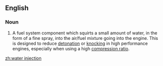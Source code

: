 ==English==
{{wikipedia}}

===Noun===
{{en-noun|-|head=[[water]] [[injection]]}}
# {{context|automotive|lang=en}} A fuel system component which squirts a small amount of water, in the form of a fine spray, into the air/fuel mixture going into the engine.  This is designed to reduce [[detonation]] or [[knocking]] in high performance engines, especially when using a high [[compression ratio]].

[[zh:water injection]]